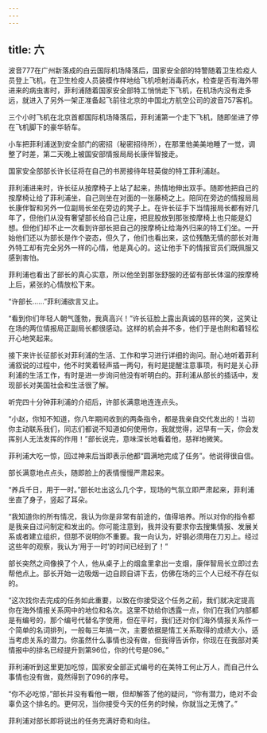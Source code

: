 ```yaml
---
---
---
```

title: 六
---



波音777在广州新落成的白云国际机场降落后，国家安全部的特警随着卫生检疫人员登上飞机，在卫生检疫人员装模作样地给飞机喷射消毒药水，检查是否有海外带进来的病虫害时，菲利浦随着国家安全部特工悄悄走下飞机，在机场内没有走多远，就进入了另外一架正准备起飞前往北京的中国北方航空公司的波音757客机。

三个小时飞机在北京首都国际机场降落后，菲利浦第一个走下飞机，随即坐进了停在飞机脚下的豪华轿车。

小车把菲利浦送到安全部门的密招（秘密招待所），在那里他美美地睡了一觉，调整了时差，第二天晚上被国安部情报局局长康伴智接走。

国家安全部部长许长征将在自己的书房接待年轻英俊的特工菲利浦赵。

菲利浦进来时，许长征从按摩椅子上站了起来，热情地伸出双手。随即他把自己的按摩椅让给了菲利浦坐，自己则坐在对面的一张藤椅之上。陪同在旁边的情报局局长康伴智和另外一位副局长坐在旁边的凳子上。在许长征手下当情报局长都有好几年了，但他们从没有奢望部长给自己让座，把屁股放到那张按摩椅上也只能是幻想。但他们却不止一次看到许部长把自己的按摩椅让给海外归来的特工们坐。一开始他们还以为部长是作个姿态，但久了，他们也看出来，这位残酷无情的部长对海外特工却有完全另外一样的心情，他是真心的。这让他手下的情报官员们既佩服又感到害怕。

菲利浦也看出了部长的真心实意，所以他坐到那张舒服的还留有部长体温的按摩椅上后，紧张的心情放松下来。

“许部长……”菲利浦欲言又止。

“看到你们年轻人朝气蓬勃，我真高兴！”许长征脸上露出真诚的慈祥的笑，这笑让在场的两位情报局正副局长都很感动。这样的机会并不多，他们于是也附和着轻松开心地笑起来。

接下来许长征部长对菲利浦的生活、工作和学习进行详细的询问。耐心地听着菲利浦叙说的过程中，他不时笑着轻声插一两句，有时是提醒注意事项，有时是关心菲利浦的生活工作，有时是进一步询问他没有听明白的。菲利浦从部长的插话中，发现部长对美国社会和生活很了解。

听完四十分钟菲利浦的介绍后，许部长满意地连连点头。

“小赵，你知不知道，你八年期间收到的两条指令，都是我亲自交代发出的！当初你主动联系我们，同志们都说不知道如何使用你，我就觉得，迟早有一天，你会发挥别人无法发挥的作用！”部长说完，意味深长地看着他，慈祥地微笑。

菲利浦大吃一惊，回过神来后当即表示他都“圆满地完成了任务”。他说得很自信。

部长满意地点点头，随即脸上的表情慢慢严肃起来。

“养兵千日，用于一时。”部长吐出这么几个字，现场的气氛立即严肃起来，菲利浦坐直了身子，竖起了耳朵。

“我知道你的所有情况，我认为你是非常有前途的，值得培养。所以对你的指令都是我亲自过问制定和发出的。你可能注意到，我并没有要求你去搜集情报、发展关系或者建立组织，但那不说明你不重要。我一向认为，好钢必须用在刀刃上。经过这些年的观察，我认为‘用于一时’的时间已经到了！”

部长突然之间像换了个人，他从桌子上的烟盒里拿出一支烟，康伴智局长立即过去帮他点上。部长开始一边吸烟一边自顾自讲下去，仿佛在场的三个人已经不存在似的。

“这次找你去完成的任务如此重要，以致在你接受这个任务之前，我们就决定提高你在海外情报关系网中的地位和名次。这里不妨给你透露一点，你们在我们内部都是有编号的，那个编号代替名字使用，但在平时，我们还对你们海外情报关系作一个简单的名词排列，一般每三年搞一次，主要依据是情工关系取得的成绩大小，适当考虑关系的潜力。你虽然什么事情也没有做，但我得告诉你，你现在在我部对美情报中的排名已经提升到第96位，你的代号是096。”

菲利浦听到这里更加吃惊，国家安全部正式编号的在美特工何止万人，而自己什么事情也没有做，竟然得到了096的序号。

“你不必吃惊，”部长并没有看他一眼，但却解答了他的疑问，“你有潜力，绝对不会辜负这个排名的。更何况，当你接受今天的任务的时候，你就当之无愧了。”

菲利浦对部长即将说出的任务充满好奇和向往。